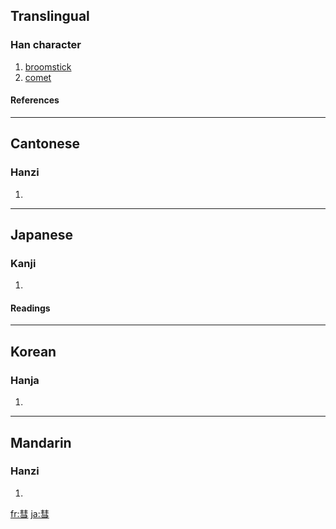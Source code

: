 {{see|篲}}

==Translingual==
===Han character===
{{Han char|rn=58|rad=彐|as=08|sn=11|four=5517<sub>4</sub>|canj=手十尸一 (QJSM)}}
# [[broomstick]]
# [[comet]]
====References====
{{Han ref|kx=0362.160|dkj=09927|dj=0680.310|hdz=20961.100|uh=5F57|ud=24407|bh=B16B|bd=45419}}
----
==Cantonese==
===Hanzi===
{{yue-hanzi|jyut=|y=seui6, wai6}}
# {{defn|Cantonese}}
----
==Japanese==
===Kanji===
{{ja-kanji|grade=|rs=彐08}}
# {{defn|Japanese}} 
====Readings====
{{ja-readings|on=[[すい]] (sui), [[けい]] (kei), [[え]] (e)|kun=[[ほうき]] (houki)}}
----
==Korean==
===Hanja===
{{ko-hanja|hangeul=[[혜]], [[세]]|eumhun=|rv=hye, se|mr=hye, se|y=hyey, sey}}
# {{defn|Korean}}
----
==Mandarin==
===Hanzi===
{{cmn-hanzi|pin=[[huì]] ([[hui4]])|wg=hui<sup>4</sup>}}
# {{defn|Mandarin}}

[[fr:彗]]
[[ja:彗]]